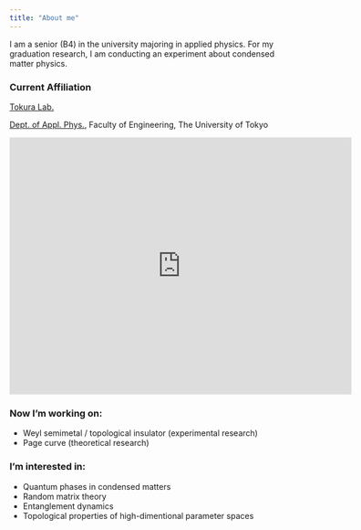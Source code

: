 ```yaml
---
title: "About me"
---
```


I am a senior (B4) in the university majoring in applied physics. For my graduation research, I am conducting an experiment about condensed matter physics.

### Current Affiliation

[Tokura Lab.](http://www.cmr.t.u-tokyo.ac.jp)

[Dept. of Appl. Phys.](https://www.ap.t.u-tokyo.ac.jp), 
Faculty of Engineering, 
The University of Tokyo

<iframe src="https://www.google.com/maps/embed?pb=!1m18!1m12!1m3!1d3239.443829466128!2d139.7587111765108!3d35.71530172810045!2m3!1f0!2f0!3f0!3m2!1i1024!2i768!4f13.1!3m3!1m2!1s0x60188c31b1189969%3A0xc9429c48c85c9716!2sFaculty%20of%20Engineering%20Building%206!5e0!3m2!1sen!2sjp!4v1685498454262!5m2!1sen!2sjp" width="600" height="450" style="border:0;" allowfullscreen="" loading="lazy" referrerpolicy="no-referrer-when-downgrade"></iframe>

### Now I'm working on:

- Weyl semimetal / topological insulator (experimental research)
- Page curve (theoretical research)

### I'm interested in:

- Quantum phases in condensed matters
- Random matrix theory
- Entanglement dynamics
- Topological properties of high-dimentional parameter spaces

